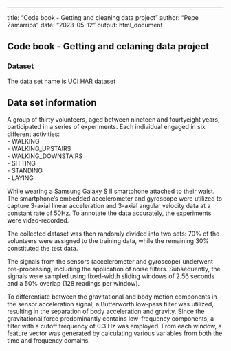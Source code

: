 ---
title: "Code book - Getting and cleaning data project"
author: "Pepe Zamarripa"
date: "2023-05-12"
output: html_document


## Code book - Getting and celaning data project

### Dataset
The data set name is UCI HAR dataset

## Data set information
A group of thirty volunteers, aged between nineteen and fourtyeight years, participated in a series of experiments. Each individual engaged in six different activities:\
- WALKING\
- WALKING_UPSTAIRS\
- WALKING_DOWNSTAIRS\
- SITTING\
- STANDING\
- LAYING\

While wearing a Samsung Galaxy S II smartphone attached to their waist. The smartphone's embedded accelerometer and gyroscope were utilized to capture 3-axial linear acceleration and 3-axial angular velocity data at a constant rate of 50Hz. To annotate the data accurately, the experiments were video-recorded.\ 

The collected dataset was then randomly divided into two sets: 70% of the volunteers were assigned to the training data, while the remaining 30% constituted the test data.\


The signals from the sensors (accelerometer and gyroscope) underwent pre-processing, including the application of noise filters. Subsequently, the signals were sampled using fixed-width sliding windows of 2.56 seconds and a 50% overlap (128 readings per window).\ 

To differentiate between the gravitational and body motion components in the sensor acceleration signal, a Butterworth low-pass filter was utilized, resulting in the separation of body acceleration and gravity. Since the gravitational force predominantly contains low-frequency components, a filter with a cutoff frequency of 0.3 Hz was employed. From each window, a feature vector was generated by calculating various variables from both the time and frequency domains.